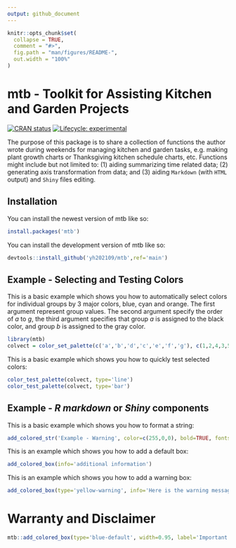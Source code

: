 ---
output: github_document
---

```{r, include = FALSE}
knitr::opts_chunk$set(
  collapse = TRUE,
  comment = "#>",
  fig.path = "man/figures/README-",
  out.width = "100%"
)
```

# mtb - Toolkit for Assisting Kitchen and Garden Projects 

<!-- badges: start -->
[![CRAN status](https://www.r-pkg.org/badges/version/mtb)](https://CRAN.R-project.org/package=mtb)
[![Lifecycle: experimental](https://img.shields.io/badge/lifecycle-experimental-orange.svg)](https://lifecycle.r-lib.org/articles/stages.html#experimental)
<!-- badges: end -->

The purpose of this package is to share a collection of functions the author wrote during weekends for managing
kitchen and garden tasks, e.g. making plant growth charts or Thanksgiving kitchen schedule charts, etc. 
Functions might include but not limited to:
(1) aiding summarizing time related data; 
(2) generating axis transformation from data; and
(3) aiding `Markdown` (with `HTML` output) and `Shiny` files editing.

## Installation

You can install the newest version of mtb like so:

``` r
install.packages('mtb')
```

You can install the development version of mtb like so:

``` r
devtools::install_github('yh202109/mtb',ref='main')
```

## Example - Selecting and Testing Colors

This is a basic example which shows you how to automatically select colors for individual groups by 3 major colors, blue, cyan and orange. The first argument represent group values. The second argument specify the order of $a$ to $g$, the third argument specifies that group $a$ is assigned to the black color, and group $b$ is assigned to the gray color.  

```{r example_color_1}
library(mtb)
colvect = color_set_palette(c('a','b','d','c','e','f','g'), c(1,2,4,3,5,6,7),black='a',gray9='b',cols=c('blue', 'cyan','orange'))
```

This is a basic example which shows you how to quickly test selected colors: 
```{r example_color_2, out.width='60%'}
color_test_palette(colvect, type='line')
color_test_palette(colvect, type='bar')
```

## Example - *R markdown* or *Shiny* components

This is a basic example which shows you how to format a string:

```{r example_rmd_1}
add_colored_str('Example - Warning', color=c(255,0,0), bold=TRUE, fontsize=1.5)
```

This is an example which shows you how to add a default box:

```{r example_rmd_2}
add_colored_box(info='additional information')
```

This is an example which shows you how to add a warning box:

```{r example_rmd_3}
add_colored_box(type='yellow-warning', info='Here is the warning message.')
```

# Warranty and Disclaimer

```{r, echo=FALSE}
mtb::add_colored_box(type='blue-default', width=0.95, label='Important', info='THIS SOFTWARE IS PROVIDED BY THE COPYRIGHT HOLDERS AND CONTRIBUTORS "AS IS" AND ANY EXPRESS OR IMPLIED WARRANTIES, INCLUDING, BUT NOT LIMITED TO, THE IMPLIED WARRANTIES OF MERCHANTABILITY AND FITNESS FOR A PARTICULAR PURPOSE ARE DISCLAIMED. IN NO EVENT SHALL THE AUTHORS OR COPYRIGHT HOLDERS BE LIABLE FOR ANY CLAIM, DAMAGES OR OTHER LIABILITY.')
```

